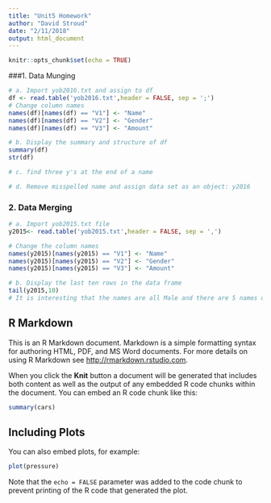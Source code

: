 ```yaml
---
title: "Unit5 Homework"
author: "David Stroud"
date: "2/11/2018"
output: html_document
---
```


```r
knitr::opts_chunk$set(echo = TRUE)
```


###1. Data Munging  
```r
# a. Import yob2016.txt and assign to df
df <- read.table('yob2016.txt',header = FALSE, sep = ';')
# Change column names
names(df)[names(df) == "V1"] <- "Name"
names(df)[names(df) == "V2"] <- "Gender"
names(df)[names(df) == "V3"] <- "Amount"

```

```r
# b. Display the summary and structure of df
summary(df)
str(df)
```

```r
# c. find three y's at the end of a name

```

```r
# d. Remove misspelled name and assign data set as an object: y2016

```


### 2. Data Merging
```r
# a. Import yob2015.txt file
y2015<- read.table('yob2015.txt',header = FALSE, sep = ',')

# Change the column names
names(y2015)[names(y2015) == "V1"] <- "Name"
names(y2015)[names(y2015) == "V2"] <- "Gender"
names(y2015)[names(y2015) == "V3"] <- "Amount"
```


```r
# b. Display the last ten rows in the data frame
tail(y2015,10)
# It is interesting that the names are all Male and there are 5 names of each
```









## R Markdown

This is an R Markdown document. Markdown is a simple formatting syntax for authoring HTML, PDF, and MS Word documents. For more details on using R Markdown see <http://rmarkdown.rstudio.com>.

When you click the **Knit** button a document will be generated that includes both content as well as the output of any embedded R code chunks within the document. You can embed an R code chunk like this:

```r
summary(cars)
```

## Including Plots

You can also embed plots, for example:

```r
plot(pressure)
```

Note that the `echo = FALSE` parameter was added to the code chunk to prevent printing of the R code that generated the plot.
